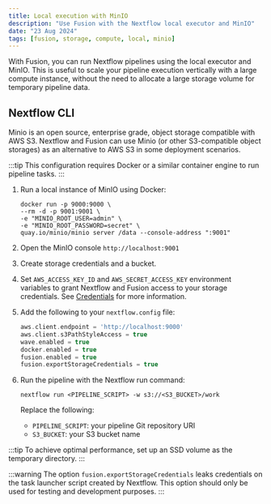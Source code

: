 ```yaml
---
title: Local execution with MinIO
description: "Use Fusion with the Nextflow local executor and MinIO"
date: "23 Aug 2024"
tags: [fusion, storage, compute, local, minio]
---
```


With Fusion, you can run Nextflow pipelines using the local executor and MinIO. This
is useful to scale your pipeline execution vertically with a large compute instance, without the need to allocate
a large storage volume for temporary pipeline data.

## Nextflow CLI

Minio is an open source, enterprise grade, object storage compatible with AWS S3.
Nextflow and Fusion can use Minio (or other S3-compatible object storages) as an alternative to AWS S3 in some deployment scenarios.

:::tip
This configuration requires Docker or a similar container engine to run pipeline tasks.
:::

1. Run a local instance of MinIO using Docker:

    ```
    docker run -p 9000:9000 \
    --rm -d -p 9001:9001 \
    -e "MINIO_ROOT_USER=admin" \
    -e "MINIO_ROOT_PASSWORD=secret" \
    quay.io/minio/minio server /data --console-address ":9001"
    ```

1. Open the MinIO console `http://localhost:9001`

1. Create storage credentials and a bucket.

1. Set `AWS_ACCESS_KEY_ID` and `AWS_SECRET_ACCESS_KEY` environment variables to grant Nextflow and Fusion access to your storage credentials. See [Credentials](https://www.nextflow.io/docs/latest/google.html#credentials) for more information.

1. Add the following to your `nextflow.config` file:

    ```groovy
    aws.client.endpoint = 'http://localhost:9000'
    aws.client.s3PathStyleAccess = true
    wave.enabled = true
    docker.enabled = true
    fusion.enabled = true
    fusion.exportStorageCredentials = true
    ```

1. Run the pipeline with the Nextflow run command:

    ```
    nextflow run <PIPELINE_SCRIPT> -w s3://<S3_BUCKET>/work
    ```

    Replace the following:
    - `PIPELINE_SCRIPT`: your pipeline Git repository URI
    - `S3_BUCKET`: your S3 bucket name

:::tip
To achieve optimal performance, set up an SSD volume as the temporary directory.
:::

:::warning
The option `fusion.exportStorageCredentials` leaks credentials on the task launcher script created by Nextflow.
This option should only be used for testing and development purposes.
:::
